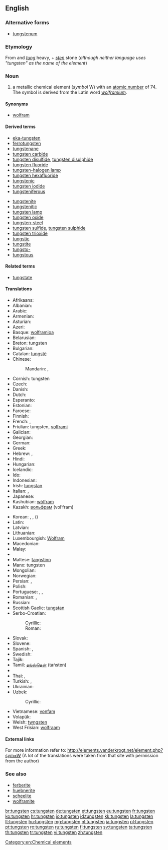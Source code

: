 ==English==
{{elements|W|tantalum|Ta|rhenium|Re}}

===Alternative forms===
* [[tungstenum]]

===Etymology===
From {{etyl|sv|en}} and {{etyl|da|en}} ''[[tung]]'' heavy, + ''[[sten]]'' stone (''although neither language uses "tungsten" as the name of the element'')

===Noun===
{{en-noun|-}}
{{wikipedia}}

# a metallic chemical element (''symbol'' W) with an [[atomic number]] of 74. The symbol is derived from the Latin word ''[[wolframium]]''.

====Synonyms====
* [[wolfram]]

====Derived terms====
{{der-top}}
* [[eka-tungsten]]
* [[ferrotungsten]]
* [[tungstenane]]
* [[tungsten carbide]]
* [[tungsten disulfide]], [[tungsten disulphide]]
* [[tungsten fluoride]]
* [[tungsten-halogen lamp]]
* [[tungsten hexafluoride]]
* [[tungstenic]]
* [[tungsten iodide]]
* [[tungsteniferous]]
{{der-mid}}
* [[tungstenite]]
* [[tungstenitic]]
* [[tungsten lamp]]
* [[tungsten oxide]]
* [[tungsten-steel]]
* [[tungsten sulfide]], [[tungsten sulphide]]
* [[tungsten trioxide]]
* [[tungstic]]
* [[tungstite]]
* [[tungsto-]]
* [[tungstous]]
{{der-bottom}}

====Related terms====
* [[tungstate]]

====Translations====
{{trans-top|chemical element}}
* Afrikaans: {{t|af|wolfraam}}
* Albanian: {{t-|sq|volfram|xs=Albanian}}
* Arabic: {{t|ar|تنجستين|m|tr=tongastēn, tunjastīn|sc=Arab}}
* Armenian: {{t-|hy|վոլֆրամ|tr=volfram}}
* Asturian: {{t|ast|volframiu|m}}
* Azeri: {{t|az|volfram}}
* Basque: [[wolframioa]]
* Belarusian: {{t|be|вальфрам|m|tr=valʹfrám|sc=Cyrl}}
* Breton: tungsten
* Bulgarian: {{t|bg|волфрам|m|tr=vólfram}}
* Catalan: [[tungstè]]
* Chinese:
*: Mandarin: {{t|zh|鎢|sc=Hani}}, {{t|zh|钨|tr=wū|sc=Hani}}
* Cornish: tungsten
* Czech: {{t+|cs|wolfram|m}}
* Danish: {{t-|da|wolfram}}
* Dutch: {{t+|nl|wolfraam|n}}
* Esperanto: {{t-|eo|volframo|xs=Esperanto}}
* Estonian: {{t-|et|volfram}}
* Faroese: {{t-|fo|wolfram|xs=Faroese}}
* Finnish: {{t+|fi|volframi}}
* French: {{t+|fr|tungstène|m}}, {{t+|fr|wolfram|m}}
* Friulian: tungsten, [[volframi]]
* Galician: {{t+|gl|volframio|m|xs=Galician}}
* Georgian: {{t|ka|ვოლფრამი|tr=volp'rami|sc=Geor}}
* German: {{t+|de|Wolfram|n}}
* Greek: {{t|el|βολφράμιο|n|tr=volfrámio}}
* Hebrew: {{t|he|טונגסט|m|tr=tungstén|sc=Hebr}}, {{t|he|וולפרם|m|tr=volfrám|sc=Hebr}}
* Hindi: {{t|hi|टंगस्टन|tr=ṭaṅgasṭan|sc=Deva}}
* Hungarian: {{t+|hu|volfrám}}
* Icelandic: {{t+|is|þungsteinn}}
* Ido: {{t+|io|wolframo|xs=Ido}}
* Indonesian: {{t|id|wolfram}}
* Irish: [[tungstan]]
* Italian: {{t+|it|tungsteno|m}}, {{t-|it|wolframio|m}}
* Japanese: {{t+|ja|タングステン|tr=tangusuten}}
* Kashubian: [[wòlfram]]
* Kazakh: [[вольфрам]] (vol’fram)
{{trans-mid}}
* Korean: {{t|ko|텅스텐|tr=teongseuten|sc=Kore}}, {{t|ko|볼프람|tr=bolpeuram|sc=Kore}}, {{t|ko|중석|tr=jungseok|sc=Kore}} ({{t|ko|重石|sc=Kore}})
* Latin: {{t+|la|wolframium}}
* Latvian: {{t|lv|volframs|m}}
* Lithuanian: {{t+|lt|volframas|m|xs=Lithuanian}}
* Luxembourgish: [[Wolfram]]
* Macedonian: {{t|mk|волфрам|m|tr=volfrám|sc=Cyrl}}
* Malay: {{t-|ms|wolfram|xs=Malay}}
* {{trreq|ml}}
* Maltese: [[tangstinn]]
* Manx: tungsten
* Mongolian: {{t|mn|больфрам|tr=bolʹfrám|sc=Cyrl}}
* Norwegian: {{t-|no|wolfram}}
* Persian: {{t|fa|تنگستن|tr=tangesten|sc=fa-Arab}}, {{t|fa|ولفرام|tr=volfrâm|sc=fa-Arab}}
* Polish: {{t+|pl|wolfram}}
* Portuguese: {{t+|pt|tungstênio|m}}, {{t+|pt|tungsténio|m}}, {{t|pt|volfrâmio|m}}
* Romanian: {{t+|ro|tungsten|n}}, {{t+|ro|wolfram}}
* Russian: {{t+|ru|вольфрам|m|tr=volʹfrám}}
* Scottish Gaelic: [[tungstan]]
* Serbo-Croatian:
*: Cyrillic: {{t|sh|волфрам|m|sc=Cyrl}}
*: Roman: {{t|sh|volfram|m}}
* Slovak: {{t-|sk|wolfram}}
* Slovene: {{t+|sl|volfram}}
* Spanish: {{t+|es|tungsteno|m}}, {{t+|es|wolframio|m}}
* Swedish: {{t+|sv|volfram}}
* Tajik: {{t|tg|вольфрам|tr=volʹfrám|sc=Cyrl}}
* Tamil: [[தங்ஸ்தென்]] (taństen)
* {{trreq|te}}
* Thai: {{t|th|ทังสเตน|tr=thangsàten|sc=Thai}}, {{t|th|วุลแฟรม|tr=wulfraem|sc=Thai}}
* Turkish: {{t+|tr|volfram}}, {{t+|tr|tungsten}}
* Ukrainian: {{t|uk|вольфрам|m|tr=volʹfrám|sc=Cyrl}}
* Uzbek: {{t|uz|vol’fram}}
*: Cyrillic: {{t|uz|вольфрам|sc=Cyrl}}
* Vietnamese: [[vonfam]]
* Volapük: {{t|vo|volframin|xs=Volapük}}
* Welsh: [[twngsten]]
* West Frisian: [[wolfraam]]
{{trans-bottom}}

====External links====
For more information refer to:
http://elements.vanderkrogt.net/element.php?sym=W
(A lot of the translations were taken from that site with permission from the author)

===See also===
* [[ferberite]]
* [[huebnerite]]
* [[scheelite]]
* [[wolframite]]

[[Category:en:Chemical elements]]

[[br:tungsten]]
[[cs:tungsten]]
[[de:tungsten]]
[[et:tungsten]]
[[eu:tungsten]]
[[fr:tungsten]]
[[ko:tungsten]]
[[hr:tungsten]]
[[io:tungsten]]
[[id:tungsten]]
[[kk:tungsten]]
[[la:tungsten]]
[[lt:tungsten]]
[[hu:tungsten]]
[[mg:tungsten]]
[[nl:tungsten]]
[[ja:tungsten]]
[[pl:tungsten]]
[[pt:tungsten]]
[[ro:tungsten]]
[[ru:tungsten]]
[[fi:tungsten]]
[[sv:tungsten]]
[[ta:tungsten]]
[[th:tungsten]]
[[tr:tungsten]]
[[vi:tungsten]]
[[zh:tungsten]]